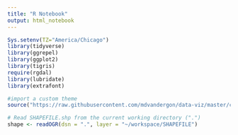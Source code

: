 ```yaml
---
title: "R Notebook"
output: html_notebook
---
```


```r
Sys.setenv(TZ="America/Chicago")
library(tidyverse)
library(ggrepel)
library(ggplot2)
library(tigris)
require(rgdal)
library(lubridate)
library(extrafont)

#import a custom theme
source("https://raw.githubusercontent.com/mdvandergon/data-viz/master/custom_theme.R")

```

``` r
# Read SHAPEFILE.shp from the current working directory (".")
shape <- readOGR(dsn = ".", layer = "~/workspace/SHAPEFILE")
```

